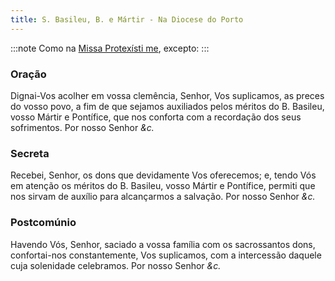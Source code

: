 ```yaml
---
title: S. Basileu, B. e Mártir - Na Diocese do Porto
---
```


:::note
Como na [Missa Protexísti me](/missal/comum/9martir), excepto:
:::

### Oração

Dignai-Vos acolher em vossa clemência, Senhor, Vos suplicamos, as preces
do vosso povo, a fim de que sejamos auxiliados pelos méritos do B.
Basileu, vosso Mártir e Pontífice, que nos conforta com a recordação dos
seus sofrimentos. Por nosso Senhor <em>&c.</em>

### Secreta

Recebei, Senhor, os dons que devidamente Vos oferecemos; e, tendo Vós em
atenção os méritos do B. Basileu, vosso Mártir e Pontífice, permiti que
nos sirvam de auxílio para alcançarmos a salvação. Por nosso Senhor <em>&c.</em>

### Postcomúnio

Havendo Vós, Senhor, saciado a vossa família com os sacrossantos dons,
confortai-nos constantemente, Vos suplicamos, com a intercessão daquele
cuja solenidade celebramos. Por nosso Senhor <em>&c.</em>
